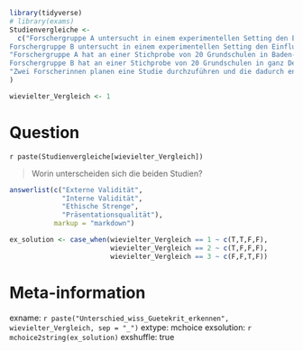```r
library(tidyverse)
# library(exams)
Studienvergleiche <- 
  c("Forschergruppe A untersucht in einem experimentellen Setting den Einfluss von Hunger auf die Leistung in einem Gedächtnistest. Dazu werden die 60 Studierenden in zwei Gruppen aufgeteilt. Die Kontrollgruppe kann ganz normal essen. Die Experimentalgruppe darf 12 h vor dem Experiment nicht mehr essen und auch nur ungesüßte Getränke zu sich nehmen. Im Gedächtnistest zeigte sich ein signifikanter Unterschied derart, dass die hungrigen Studierenden sich weniger Wörter merken konnten als die Kontrollgruppe.\n
Forschergruppe B untersucht in einem experimentellen Setting den Einfluss von Hunger auf die Leistung in einem Gedächtnistest. Dazu werden die 20 Studierenden in zwei Gruppen aufgeteilt. Die Kontrollgruppe kann ganz normal essen. Die Experimentalgruppe darf 12 h vor dem Experiment nicht mehr essen und auch nur ungesüßte Getränke zu sich nehmen. Im Gedächtnistest zeigte sich ein signifikanter Unterschied derart, dass die hungrigen Studierenden sich weniger Wörter merken konnten als die Kontrollgruppe.", #1
"Forschergruppe A hat an einer Stichprobe von 20 Grundschulen in Baden-Württemberg über drei Monate hinweg eine wöchentliche “bewegte Pause” für Lehrkräfte angeboten. Die Maßnahme wurde am Ende des Zeitraumes evaluiert und es zeigte sich, dass teilnehmende Lehrkräfte signifikant höhere Werte beim subjektiven Wohlbefinden in einem Fragebogen angaben, als zu Beginn der Maßnahme und auch im Vergleich zu einer Kontrollgruppe von Grundschullehrkräften, die ein solches Angebot nicht erhalten hatten. Die Forschenden leiten daraus eine Empfehlung zur Fortführung der Maßnahme ab.\n
Forschergruppe B hat an einer Stichprobe von 20 Grundschulen in ganz Deutschland über drei Monate hinweg eine wöchentliche “bewegte Pause” für Lehrkräfte angeboten. Die Maßnahme wurde am Ende des Zeitraumes evaluiert und es zeigte sich, dass teilnehmende Lehrkräfte signifikant höhere Werte beim subjektiven Wohlbefinden in einem Fragebogen angaben, als zu Beginn der Maßnahme und auch im Vergleich zu einer Kontrollgruppe von Grundschullehrkräften, die ein solches Angebot nicht erhalten hatten. Die Forschenden leiten daraus eine Empfehlung zur Fortführung der Maßnahme ab.", #2
"Zwei Forscherinnen planen eine Studie durchzuführen und die dadurch entstehenden Daten anschließend zu publizieren, um die Allgemeinheit an den Forschungsanstrengungen (und damit auch an Steuergeldern) möglichst umfangreich partizipieren zu lassen. Beide erzielen durch Recodierungen und Ausschluss von Variablen eine vollständige Anonymisierung des Datensatzes. Auf einem Workshop zur Datenpublikation erfahren beide, dass man datenschutzrechtlich gesehen die Proband*innen nicht darüber informieren muss, dass die anonymisierten Daten publiziert werden, die Wissenschaftsgesellschaften dies aber aus Fairnessgründen empfehlen. Eine Forscherin nimmt daraufhin einen Hinweis (“die Forschungsdaten dieses Projektes werden nach vollständiger Anonymisierung veröffentlicht”) in den Fragebogen auf, die andere nicht. Ansonsten sind ihre Studien identisch." #3
) 

wievielter_Vergleich <- 1
```


Question
========
`r paste(Studienvergleiche[wievielter_Vergleich])`

> Worin unterscheiden sich die beiden Studien?


```r
answerlist(c("Externe Validität",
             "Interne Validität",
             "Ethische Strenge",
             "Präsentationsqualität"), 
           markup = "markdown")
```


```r
ex_solution <- case_when(wievielter_Vergleich == 1 ~ c(T,T,F,F),
                         wievielter_Vergleich == 2 ~ c(T,F,F,F),
                         wievielter_Vergleich == 3 ~ c(F,F,T,F))
```



Meta-information
================
exname: `r paste("Unterschied_wiss_Guetekrit_erkennen", wievielter_Vergleich, sep = "_")`
extype: mchoice
exsolution: `r mchoice2string(ex_solution)`
exshuffle: true